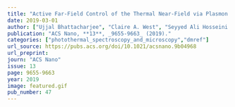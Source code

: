 ```yaml
---
title: "Active Far-Field Control of the Thermal Near-Field via Plasmon Hybridization"
date: 2019-03-01
author: ["Ujjal Bhattacharjee", "Claire A. West", "Seyyed Ali Hosseini Jebeli", "Harrison J. Goldwyn", "Xiang-Tian Kong", "Zhongwei Hu", "Elliot K. Beutler", "Wei-Shun Chang", "Katherine A. Willets", "Stephan Link", "David J. Masiello"]
publication: "ACS Nano, **13**, _9655-9663_ (2019)."
categories: ["photothermal_spectroscopy_and_microscopy","dmref"]
url_source: https://pubs.acs.org/doi/10.1021/acsnano.9b04968
url_preprint: 
journ: "ACS Nano"
issue: 13
page: 9655-9663
year: 2019
image: featured.gif
pub_number: 47
---
```

